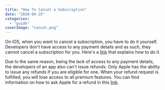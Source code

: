 ```yaml
---
title: "How To Cancel a Subscription"
date: "2020-09-25"
categories: 
  - "guide"
coverImage: "cancel.png"
---
```


On iOS, when you want to cancel a subscription, you have to do it yourself. Developers don't have access to any payment details and as such, they cannot cancel a subscription for you. Here's a [link](https://support.apple.com/en-us/HT202039) that explains how to do it.

Due to the same reason, being the lack of access to any payment details, the developers of an app also can't issue refunds. Only Apple has the ability to issue any refunds if you are eligible for one. When your refund request is fulfilled, you will lose access to all premium features. You can find information on how to ask Apple for a refund in this [link](https://support.apple.com/en-us/HT202039).
